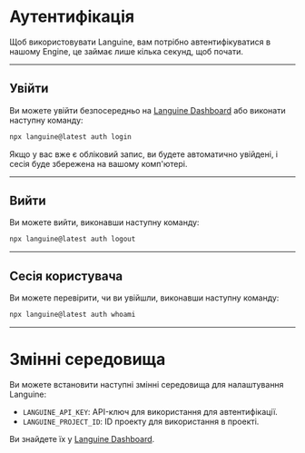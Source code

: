 # Аутентифікація

Щоб використовувати Languine, вам потрібно автентифікуватися в нашому Engine, це займає лише кілька секунд, щоб почати.

---

## Увійти

Ви можете увійти безпосередньо на [Languine Dashboard](https://languine.ai/login) або виконати наступну команду:

```bash title="Термінал"
npx languine@latest auth login
```


Якщо у вас вже є обліковий запис, ви будете автоматично увійдені, і сесія буде збережена на вашому комп'ютері.

---

## Вийти

Ви можете вийти, виконавши наступну команду:

```bash title="Термінал"
npx languine@latest auth logout
```

---

## Сесія користувача

Ви можете перевірити, чи ви увійшли, виконавши наступну команду:

```bash title="Термінал"
npx languine@latest auth whoami
```

---


# Змінні середовища

Ви можете встановити наступні змінні середовища для налаштування Languine:

- `LANGUINE_API_KEY`: API-ключ для використання для автентифікації.
- `LANGUINE_PROJECT_ID`: ID проекту для використання в проекті.

Ви знайдете їх у [Languine Dashboard](https://languine.ai/login).